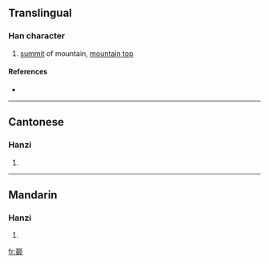 {{see|巔}}
==Translingual==

===Han character===
{{Han char|rn=46|rad=山|as=16|sn=19|four=|canj=山十金人 (UJCO)}}

# [[summit]] of mountain, [[mountain top]]

====References====
* {{Han ref|kx=0322.181|hdz=10805.090|uh=5DC5|ud=24005}}

----

==Cantonese==

===Hanzi===
{{yue-hanzi|jyut=|y=din1}}

# {{defn|Cantonese}}

----

==Mandarin==

===Hanzi===
{{cmn-hanzi|tra=巔|pin=[[diān]] ([[dian1]])|wg=tien<sup>1</sup>}}

# {{defn|Mandarin}}

[[fr:巅]]